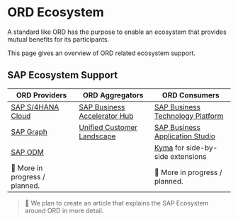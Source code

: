 # ORD Ecosystem

A standard like ORD has the purpose to enable an ecosystem that provides mutual benefits for its participants.

This page gives an overview of ORD related ecosystem support.

## SAP Ecosystem Support

| ORD Providers                                                                                                                             | ORD Aggregators                                                              | ORD Consumers                                                                                                        |
| ----------------------------------------------------------------------------------------------------------------------------------------- | ---------------------------------------------------------------------------- | -------------------------------------------------------------------------------------------------------------------- |
| [SAP S/4HANA Cloud](https://www.sap.com/products/erp/s4hana.html)                                                                         | [SAP Business Accelerator Hub](https://api.sap.com/)                         | [SAP Business Technology Platform](https://www.sap.com/products/technology-platform.html)                            |
| [SAP Graph](https://help.sap.com/docs/graph)                                                                                              | [Unified Customer Landscape](../introduction.mdx#unified-customer-landscape) | [SAP Business Application Studio](https://www.sap.com/products/technology-platform/business-application-studio.html) |
| [SAP ODM](https://blogs.sap.com/2023/09/12/harnessing-half-a-century-of-knowledge-saps-journey-of-enriching-apis-with-business-metadata/) |                                                                              | [Kyma](https://help.sap.com/docs/btp/sap-business-technology-platform/kyma-environment) for side-by-side extensions  |
| 🚤 More in progress / planned.                                                                                                            |                                                                              | 🚤 More in progress / planned.                                                                                       |

> 🚧 We plan to create an article that explains the SAP Ecosystem around ORD in more detail.
